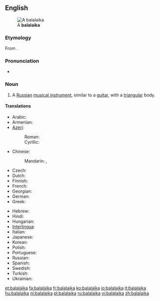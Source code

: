 {{wikipedia}}
==English==
[[Image:Balalaika (PSF).png|thumb|A '''balalaika''']]

===Etymology===
From {{etyl|ru|en}} {{term|балалайка||tr=balalájka|lang=ru}}.

===Pronunciation===
* {{rhymes|aɪkə}}

===Noun===
{{en-noun}}

# {{musical instrument}} A [[Russian]] [[musical instrument]], similar to a [[guitar]], with a [[triangular]] body.

====Translations====
{{trans-top|russian instrument}}
* Arabic: {{t|ar|بالالايكا|f|tr=balalayka}}
* Armenian: {{t-|hy|բալալայկա|tr=balalayka}}
* [[Azeri]]:
*: Roman: {{t-|az|balalayka|xs=Azeri}}
*: Cyrillic: {{t-|az|балалајка|sc=Cyrl|xs=Azeri}}
* Chinese:
*: Mandarin: {{t|cmn|巴拉萊卡琴|sc=Hani}},  {{t|cmn|巴拉莱卡琴|tr=bālāláikǎ-qín|sc=Hani}}
* Czech: {{t+|cs|balalajka|f}}
* Dutch: {{t+|nl|balalaika|f}}
* Finnish: {{t+|fi|balalaikka}}
* French: {{t+|fr|balalaïka|f}}
* Georgian: {{t|ka|ბალალაიკა|tr=balalaika|sc=Geor|xs=Georgian}}
* German: {{t+|de|Balalaika|f}}
* Greek: {{t+|el|μπαλαλάικα|f|tr=balaláika}}
{{trans-mid}}
* Hebrew: {{t|he|בללייקה}}
* Hindi: {{t|hi|बालालय्का|tr=bālālaykā|xs=Hindi}}
* Hungarian: {{t+|hu|balalajka}}
* [[Interlingua]]: {{t-|ia|balalaika|xs=Interlingua}}
* Italian: {{t+|it|balalaika|f}}
* Japanese: {{t-|ja|バラライカ|tr=bararaika}}
* Korean: {{t|ko|발랄라이카|tr=ballallaika|sc=Hang}}
* Polish: {{t+|pl|bałałajka|f}}
* Portuguese: {{t-|pt|balalaika|f}}
* Russian: {{t+|ru|балалайка|f|tr=balalájka}}
* Spanish: {{t-|es|balalaica|f}}
* Swedish: {{t+|sv|balalajka|c}}
* Turkish: {{t+|tr|balalayka}}
* Ukrainian: {{t+|uk|балалайка|f|tr=balalájka|xs=Ukrainian}}
{{trans-bottom}}

[[et:balalaika]]
[[fa:balalaika]]
[[fr:balalaika]]
[[ko:balalaika]]
[[io:balalaika]]
[[it:balalaika]]
[[hu:balalaika]]
[[nl:balalaika]]
[[pl:balalaika]]
[[ru:balalaika]]
[[vi:balalaika]]
[[zh:balalaika]]